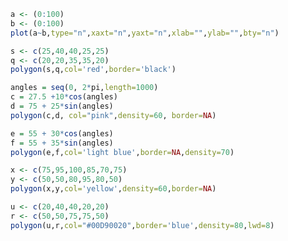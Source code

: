 ```r
a <- (0:100)
b <- (0:100)
plot(a~b,type="n",xaxt="n",yaxt="n",xlab="",ylab="",bty="n")

s <- c(25,40,40,25,25)
q <- c(20,20,35,35,20)
polygon(s,q,col='red',border='black')

angles = seq(0, 2*pi,length=1000)
c = 27.5 +10*cos(angles)
d = 75 + 25*sin(angles)
polygon(c,d, col="pink",density=60, border=NA)

e = 55 + 30*cos(angles)
f = 55 + 35*sin(angles)
polygon(e,f,col='light blue',border=NA,density=70)

x <- c(75,95,100,85,70,75)
y <- c(50,50,80,95,80,50)
polygon(x,y,col='yellow',density=60,border=NA)

u <- c(20,40,40,20,20)
r <- c(50,50,75,75,50)
polygon(u,r,col="#00D90020",border='blue',density=80,lwd=8)
```
